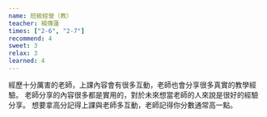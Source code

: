 ```yaml
---
name: 班級經營（教）
teacher: 楊傳蓮
times: ["2-6", "2-7"]
recommend: 4
sweet: 3
relax: 3
learned: 4
---
```

經歷十分厲害的老師，上課內容會有很多互動，老師也會分享很多真實的教學經驗。
老師分享的內容很多都是實用的，對於未來想當老師的人來說是很好的經驗分享。
想要拿高分記得上課與老師多互動，老師記得你分數通常高一點。